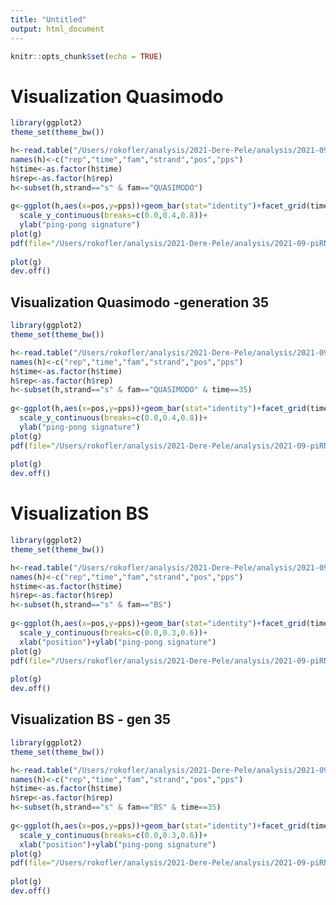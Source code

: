 ```yaml
---
title: "Untitled"
output: html_document
---
```


```r
knitr::opts_chunk$set(echo = TRUE)
```



# Visualization Quasimodo

```r
library(ggplot2)
theme_set(theme_bw())

h<-read.table("/Users/rokofler/analysis/2021-Dere-Pele/analysis/2021-09-piRNAs/07-pingpong/raw/forr.txt")
names(h)<-c("rep","time","fam","strand","pos","pps")
h$time<-as.factor(h$time)
h$rep<-as.factor(h$rep)
h<-subset(h,strand=="s" & fam=="QUASIMODO")
 
g<-ggplot(h,aes(x=pos,y=pps))+geom_bar(stat="identity")+facet_grid(time~rep)+xlab("position")+
  scale_y_continuous(breaks=c(0.0,0.4,0.8))+
  ylab("ping-pong signature")
plot(g)
pdf(file="/Users/rokofler/analysis/2021-Dere-Pele/analysis/2021-09-piRNAs/07-pingpong/graphs/ere-pingpong-quasimodo.pdf",width=4,height=4)
 
plot(g)
dev.off()
```

## Visualization Quasimodo -generation 35

```r
library(ggplot2)
theme_set(theme_bw())

h<-read.table("/Users/rokofler/analysis/2021-Dere-Pele/analysis/2021-09-piRNAs/07-pingpong/raw/forr.txt")
names(h)<-c("rep","time","fam","strand","pos","pps")
h$time<-as.factor(h$time)
h$rep<-as.factor(h$rep)
h<-subset(h,strand=="s" & fam=="QUASIMODO" & time==35)
 
g<-ggplot(h,aes(x=pos,y=pps))+geom_bar(stat="identity")+facet_grid(time~rep)+xlab("position")+
  scale_y_continuous(breaks=c(0.0,0.4,0.8))+
  ylab("ping-pong signature")
plot(g)
pdf(file="/Users/rokofler/analysis/2021-Dere-Pele/analysis/2021-09-piRNAs/07-pingpong/graphs/ere-pingpong-quasimodo-g35.pdf",width=7,height=2.5)
 
plot(g)
dev.off()
```

# Visualization BS

```r
library(ggplot2)
theme_set(theme_bw())

h<-read.table("/Users/rokofler/analysis/2021-Dere-Pele/analysis/2021-09-piRNAs/07-pingpong/raw/forr.txt")
names(h)<-c("rep","time","fam","strand","pos","pps")
h$time<-as.factor(h$time)
h$rep<-as.factor(h$rep)
h<-subset(h,strand=="s" & fam=="BS")
 
g<-ggplot(h,aes(x=pos,y=pps))+geom_bar(stat="identity")+facet_grid(time~rep)+
  scale_y_continuous(breaks=c(0.0,0.3,0.6))+
  xlab("position")+ylab("ping-pong signature")
plot(g)
pdf(file="/Users/rokofler/analysis/2021-Dere-Pele/analysis/2021-09-piRNAs/07-pingpong/graphs/ere-pingpong-bs.pdf",width=4,height=4)
 
plot(g)
dev.off()
```

## Visualization BS - gen 35

```r
library(ggplot2)
theme_set(theme_bw())

h<-read.table("/Users/rokofler/analysis/2021-Dere-Pele/analysis/2021-09-piRNAs/07-pingpong/raw/forr.txt")
names(h)<-c("rep","time","fam","strand","pos","pps")
h$time<-as.factor(h$time)
h$rep<-as.factor(h$rep)
h<-subset(h,strand=="s" & fam=="BS" & time==35)
 
g<-ggplot(h,aes(x=pos,y=pps))+geom_bar(stat="identity")+facet_grid(time~rep)+
  scale_y_continuous(breaks=c(0.0,0.3,0.6))+
  xlab("position")+ylab("ping-pong signature")
plot(g)
pdf(file="/Users/rokofler/analysis/2021-Dere-Pele/analysis/2021-09-piRNAs/07-pingpong/graphs/ere-pingpong-bs-g35.pdf",width=7,height=2.5)
 
plot(g)
dev.off()
```



